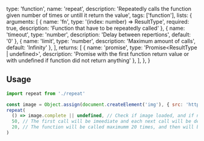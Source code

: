   type: 'function',
  name: 'repeat',
  description: 'Repeatedly calls the function given number of times or untill it return the value',
  tags: ['function'],
  lists: {
    arguments: [
      { name: 'fn', type: '(index: number) => ResultType', required: true, description: 'Function that have to be repeatedly called' },
      { name: 'timeout', type: 'number', description: 'Delay between repertions', default: '0' },
      { name: 'limit', type: 'number', description: 'Maximum amount of calls', default: 'Infinity' },
    ],
    returns: [
      { name: 'promise', type: 'Promise<ResultType | undefined>', description: 'Promise with the first function return value or with undefined if function did not return anything' },
    ],
  },
}

## Usage

```js
import repeat from './repeat'

const image = Object.assign(document.createElement('img'), { src: 'https://via.placeholder.com/100' })
repeat(
  () => image.complete || undefined, // Check if image loaded, and if not return undefined, to keep repeatition
  50, // The first call will be imeediate and each next call will be delayed by 50ms from the previous one
  20, // The function will be called maximumm 20 times, and then will be resolved without value
)
```
